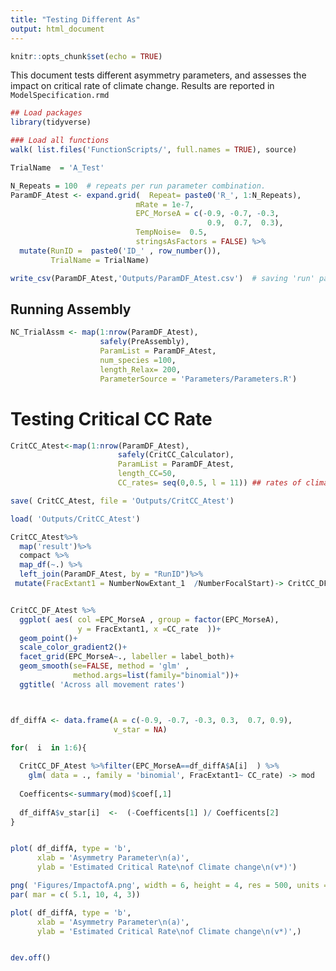 ```yaml
---
title: "Testing Different As"
output: html_document
---
```


```r
knitr::opts_chunk$set(echo = TRUE)
```


This document tests different asymmetry parameters, and assesses the impact on critical rate of climate change. 
Results are reported in `ModelSpecification.rmd`



```r
## Load packages
library(tidyverse)

### Load all functions
walk( list.files('FunctionScripts/', full.names = TRUE), source)

```

```r
TrialName  = 'A_Test'

N_Repeats = 100  # repeats per run parameter combination. 
ParamDF_Atest <- expand.grid(  Repeat= paste0('R_', 1:N_Repeats),
                            mRate = 1e-7,
                            EPC_MorseA = c(-0.9, -0.7, -0.3,
                                            0.9,  0.7,  0.3),
                            TempNoise=  0.5,
                            stringsAsFactors = FALSE) %>%
  mutate(RunID =  paste0('ID_' , row_number()),
         TrialName = TrialName)

write_csv(ParamDF_Atest,'Outputs/ParamDF_Atest.csv')  # saving 'run' parameters

```

## Running Assembly

```r
NC_TrialAssm <- map(1:nrow(ParamDF_Atest),
                    safely(PreAssembly),
                    ParamList = ParamDF_Atest,
                    num_species =100,
                    length_Relax= 200,
                    ParameterSource = 'Parameters/Parameters.R')
```

# Testing Critical CC Rate

```r
CritCC_Atest<-map(1:nrow(ParamDF_Atest),
                        safely(CritCC_Calculator),
                        ParamList = ParamDF_Atest,  
                        length_CC=50,
                        CC_rates= seq(0,0.5, l = 11)) ## rates of climate change to use

save( CritCC_Atest, file = 'Outputs/CritCC_Atest')
```


```r
load( 'Outputs/CritCC_Atest')

CritCC_Atest%>%
  map('result')%>%
  compact %>%
  map_df(~.) %>%
  left_join(ParamDF_Atest, by = "RunID")%>%
 mutate(FracExtant1 = NumberNowExtant_1  /NumberFocalStart)-> CritCC_DF_Atest


CritCC_DF_Atest %>%
  ggplot( aes( col =EPC_MorseA , group = factor(EPC_MorseA),
               y = FracExtant1, x =CC_rate  ))+
  geom_point()+
  scale_color_gradient2()+
  facet_grid(EPC_MorseA~., labeller = label_both)+
  geom_smooth(se=FALSE, method = 'glm' , 
              method.args=list(family="binomial"))+
  ggtitle( 'Across all movement rates')



df_diffA <- data.frame(A = c(-0.9, -0.7, -0.3, 0.3,  0.7, 0.9),
                       v_star = NA)

for(  i  in 1:6){
  
  CritCC_DF_Atest %>%filter(EPC_MorseA==df_diffA$A[i]  ) %>%
    glm( data = ., family = 'binomial', FracExtant1~ CC_rate) -> mod
  
  Coefficents<-summary(mod)$coef[,1]
  
  df_diffA$v_star[i]  <-  (-Coefficents[1] )/ Coefficents[2]
}


plot( df_diffA, type = 'b',
      xlab = 'Asymmetry Parameter\n(a)', 
      ylab = 'Estimated Critical Rate\nof Climate change\n(v*)')

png( 'Figures/ImpactofA.png', width = 6, height = 4, res = 500, units = 'in')
par( mar = c( 5.1, 10, 4, 3))

plot( df_diffA, type = 'b',
      xlab = 'Asymmetry Parameter\n(a)', 
      ylab = 'Estimated Critical Rate\nof Climate change\n(v*)',)


dev.off()

```



